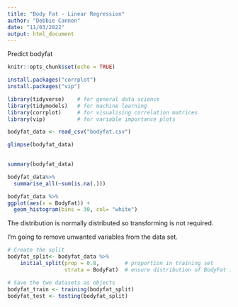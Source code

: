 ```yaml
---
title: "Body Fat - Linear Regression"
author: "Debbie Cannon"
date: "11/03/2022"
output: html_document
---
```

Predict bodyfat
```r
knitr::opts_chunk$set(echo = TRUE)
```

```r
install.packages("corrplot")
install.packages("vip")
```


```r



library(tidyverse)    # for general data science
library(tidymodels)   # for machine learning
library(corrplot)     # for visualising correlation matrices
library(vip)          # for variable importance plots

```

```r


bodyfat_data <- read_csv("bodyfat.csv")

glimpse(bodyfat_data)
  
```

```r
summary(bodyfat_data)
```

```r
bodyfat_data%>%
  summarise_all(~sum(is.na(.)))
```

```r


bodyfat_data %>%
ggplot(aes(x = BodyFat)) + 
  geom_histogram(bins = 30, col= "white")

```

The distribution is normally distributed so transforming is not required.

I'm going to remove unwanted variables from the data set.

```r

# Create the split
bodyfat_split<- bodyfat_data %>%
    initial_split(prop = 0.8,        # proportion in training set
                  strata = BodyFat)  # ensure distribution of BodyFat in the two datasets in similar

# Save the two datasets as objects
bodyfat_train <- training(bodyfat_split)
bodyfat_test <- testing(bodyfat_split)

```





